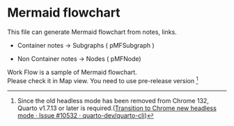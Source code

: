 

# Mermaid flowchart {#sec-mermaid-flowchart }

This file can generate Mermaid flowchart from notes, links.


* Container notes -> Subgraphs ( pMFSubgraph )



* Non Container notes -> Nodes ( pMFNode)

Work Flow is a sample of Mermaid flowchart.  
Please check it in Map view.
You need to use pre-release version [^chromeheadlessmodeissue]

[^chromeheadlessmodeissue]:Since the old headless mode has been removed from Chrome 132, Quarto v1.7.13 or later is required.([Transition to Chrome new headless mode · Issue #10532 · quarto-dev/quarto-cli](https://github.com/quarto-dev/quarto-cli/issues/10532))






